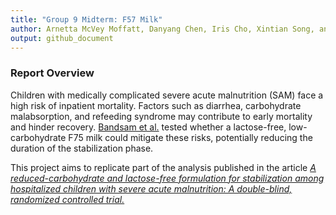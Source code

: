 ```yaml
---
title: "Group 9 Midterm: F57 Milk"
author: Arnetta McVey Moffatt, Danyang Chen, Iris Cho, Xintian Song, and Yu-Jou Li
output: github_document
---
```


### Report Overview

Children with medically complicated severe acute malnutrition (SAM) face a high risk of inpatient mortality. Factors such as diarrhea, carbohydrate malabsorption, and refeeding syndrome may contribute to early mortality and hinder recovery. [Bandsam et al.](https://journals.plos.org/plosmedicine/article?id=10.1371/journal.pmed.1002747) tested whether a lactose-free, low-carbohydrate F75 milk could mitigate these risks, potentially reducing the duration of the stabilization phase.

This project aims to replicate part of the analysis published in the article *[A reduced-carbohydrate and lactose-free formulation for stabilization among hospitalized children with severe acute malnutrition: A double-blind, randomized controlled trial.](https://journals.plos.org/plosmedicine/article?id=10.1371/journal.pmed.1002747)* 
